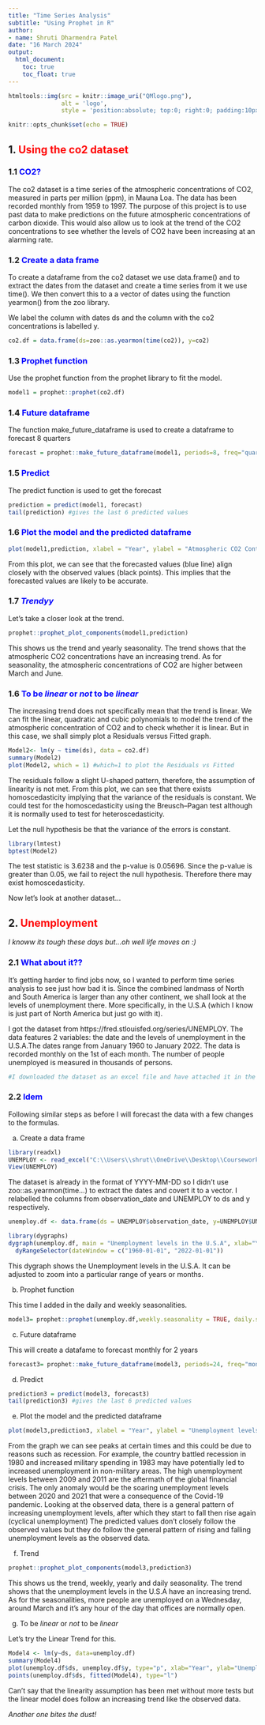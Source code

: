 ---
title: "Time Series Analysis"
subtitle: "Using Prophet in R"
author:
- name: Shruti Dharmendra Patel 
date: "16 March 2024"
output:
  html_document:
    toc: true
    toc_float: true
---

```{r, echo=FALSE}
htmltools::img(src = knitr::image_uri("QMlogo.png"), 
               alt = 'logo', 
               style = 'position:absolute; top:0; right:0; padding:10px; width:30%;')
```

```{r setup, include=FALSE}
knitr::opts_chunk$set(echo = TRUE)
```

## 1. <span style="color:red;"> Using the co2 dataset </span>

### 1.1 <span style="color:blue;">CO2?</span>

The co2 dataset is a time series of the atmospheric concentrations of CO2, measured in parts per million (ppm), in Mauna Loa. The data has been recorded monthly from 1959 to 1997. The purpose of this project is to use past data to make predictions on the future atmospheric concentrations of carbon dioxide. This would also allow us to look at the trend of the CO2 concentrations to see whether the levels of CO2 have been increasing at an alarming rate.

### 1.2 <span style="color:blue;">Create a data frame</span>

To create a dataframe from the co2 dataset we use data.frame() and to extract the dates from the dataset and create a time series from it we use time(). We then convert this to a a vector of dates using the function yearmon() from the zoo library.

We label the column with dates ds and the column with the co2 concentrations is labelled y.
```{r}
co2.df = data.frame(ds=zoo::as.yearmon(time(co2)), y=co2)
```

### 1.3 <span style="color:blue;">Prophet function</span>

Use the prophet function from the prophet library to fit the model.
```{r}
model1 = prophet::prophet(co2.df)
```

### 1.4 <span style="color:blue;">Future dataframe</span>

The function make_future_dataframe is used to create a dataframe to forecast 8 quarters 
```{r}
forecast = prophet::make_future_dataframe(model1, periods=8, freq="quarter")
```

### 1.5 <span style="color:blue;">Predict</span>

The predict function is used to get the forecast
```{r}
prediction = predict(model1, forecast)
tail(prediction) #gives the last 6 predicted values
```

### 1.6 <span style="color:blue;">Plot the model and the predicted dataframe</span>

```{r}
plot(model1,prediction, xlabel = "Year", ylabel = "Atmospheric CO2 Contentrations (ppm)",main="Mauna Loa Atmospheric CO2 Concentration")
```

From this plot, we can see that the forecasted values (blue line) align closely with the observed values (black points). This implies that the forecasted values are likely to be accurate. 

### 1.7 <span style="color:blue;">*Trendyy*</span>

Let's take a closer look at the trend.
```{r}
prophet::prophet_plot_components(model1,prediction)
```

This shows us the trend and yearly seasonality. The trend shows that the atmospheric CO2 concentrations have an increasing trend. As for seasonality, the atmospheric concentrations of CO2 are higher between March and June.

### 1.6 <span style="color:blue;">To be *linear* or *not* to be *linear*</span>

The increasing trend does not specifically mean that the trend is linear. We can fit the linear, quadratic and cubic polynomials to model the trend of the atmospheric concentration of CO2 and to check whether it is linear. But in this case, we shall simply plot a Residuals versus Fitted graph.

```{r} 
Model2<- lm(y ~ time(ds), data = co2.df)
summary(Model2)
plot(Model2, which = 1) #which=1 to plot the Residuals vs Fitted
```

The residuals follow a slight U-shaped pattern, therefore, the assumption of linearity is not met. From this plot, we can see that there exists homoscedasticity implying that the variance of the residuals is constant. We could test for the homoscedasticity using the Breusch–Pagan test although it is normally used to test for heteroscedasticity.

Let the null hypothesis be that the variance of the errors is constant.
```{r}
library(lmtest)
bptest(Model2)
```

The test statistic is 3.6238 and the p-value is 0.05696. Since the p-value is greater than 0.05, we fail to reject the null hypothesis. Therefore there may exist homoscedasticity.


Now let's look at another dataset...


## 2. <span style="color:red;">Unemployment</span>

*I knoww its tough these days but...oh well life moves on :)*

### 2.1 <span style="color:blue;">What about it??</span>

It's getting harder to find jobs now, so I wanted to perform time series analysis to see just how bad it is. Since the combined landmass of North and South America is larger than any other continent, we shall look at the levels of unemployment there. More specifically, in the U.S.A (which I know is just part of North America but just go with it).

I got the dataset from https://fred.stlouisfed.org/series/UNEMPLOY. The data features 2 variables: the date and the levels of unemployment in the U.S.A.The dates range from January 1960 to January 2022. The data is recorded monthly on the 1st of each month. The number of people unemployed is measured in thousands of persons.

```{r, echo=FALSE}
#I downloaded the dataset as an excel file and have attached it in the folder. I also deleted some parts at the top of the excel sheet but this will not affect any of the calculations done as it was text. I also shortened the range to be from 1/1/1960 to 1/1/2022 because I thought the file would be too large if I included all the data.
```

### 2.2 <span style="color:blue;">Idem</span>

Following similar steps as before I will forecast the data with a few changes to the formulas.

a) Create a data frame
```{r, echo=FALSE}
library(readxl)
UNEMPLOY <- read_excel("C:\\Users\\shrut\\OneDrive\\Desktop\\Coursework1_210362475\\UNEMPLOY.xls")
View(UNEMPLOY)
```

The dataset is already in the format of YYYY-MM-DD so I didn't use zoo::as.yearmon(time...) to extract the dates and covert it to a vector. I relabelled the columns from observation_date and UNEMPLOY to ds and y respectively.
```{r}
unemploy.df <- data.frame(ds = UNEMPLOY$observation_date, y=UNEMPLOY$UNEMPLOY)
```

```{r}
library(dygraphs)
dygraph(unemploy.df, main = "Unemployment levels in the U.S.A", xlab="Year", ylab="Unemployment levels (thousands of persons)") %>% 
  dyRangeSelector(dateWindow = c("1960-01-01", "2022-01-01"))
```

This dygraph shows the Unemployment levels in the U.S.A. It can be adjusted to zoom into a particular range of years or months.

b) Prophet function

This time I added in the daily and weekly seasonalities. 
```{r}
model3= prophet::prophet(unemploy.df,weekly.seasonality = TRUE, daily.seasonality = TRUE) 
```

c) Future dataframe

This will create a datafame to forecast monthly for 2 years
```{r}
forecast3= prophet::make_future_dataframe(model3, periods=24, freq="month")
```

d) Predict
```{r}
prediction3 = predict(model3, forecast3)
tail(prediction3) #gives the last 6 predicted values
```

e) Plot the model and the predicted dataframe
```{r}
plot(model3,prediction3, xlabel = "Year", ylabel = "Unemployment levels (thousands of persons)", main="Unemployment levels in the U.S.A")
```

From the graph we can see peaks at certain times and this could be due to reasons such as recession. For example, the country battled recession in 1980 and increased military spending in 1983 may have potentially led to increased unemployment in non-military areas. The high unemployment levels between 2009 and 2011 are the aftermath of the global financial crisis. The only anomaly would be the soaring unemployment levels between 2020 and 2021 that were a consequence of the Covid-19 pandemic. Looking at the observed data, there is a general pattern of increasing unemployment levels, after which they start to fall then rise again (cyclical unemployment)
The predicted values don't closely follow the observed values but they do follow the general pattern of rising and falling unemployment levels as the observed data.

f) Trend
```{r}
prophet::prophet_plot_components(model3,prediction3)
```

This shows us the trend, weekly, yearly and daily seasonality. 
The trend shows that the unemployment levels in the U.S.A have an increasing trend. As for the seasonalities, more people are unemployed on a Wednesday, around March and it's any hour of the day that offices are normally open.

g) To be *linear* or *not* to be *linear*

Let's try the Linear Trend for this.
```{r}
Model4 <- lm(y~ds, data=unemploy.df)
summary(Model4)
plot(unemploy.df$ds, unemploy.df$y, type="p", xlab="Year", ylab="Unemployment levels (thousands of persons)")
points(unemploy.df$ds, fitted(Model4), type="l")
```

Can't say that the linearity assumption has been met without more tests but the linear model does follow an increasing trend like the observed data.


*Another one bites the dust!*




